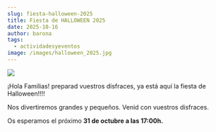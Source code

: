 ```yaml
---
slug: fiesta-halloween-2025
title: Fiesta de HALLOWEEN 2025
date: 2025-10-16
author: barona
tags:
  - actividadesyeventos
image: /images/halloween_2025.jpg
---
```

![](/images/halloween_2025.jpg)



¡Hola Familias! preparad vuestros disfraces, ya está aquí la fiesta de Halloween!!!!

Nos divertiremos grandes y pequeños. Venid con vuestros disfraces.

O﻿s esperamos el próximo **31 de octubre a las 17:00h.**